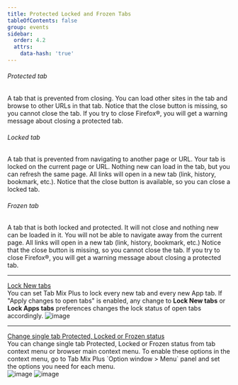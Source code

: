 ```yaml
---
title: Protected Locked and Frozen Tabs
tableOfContents: false
group: events
sidebar:
  order: 4.2
  attrs:
    data-hash: 'true'
---
```



###### Protected tab

A tab that is prevented from closing. You can load other sites in the tab and browse to other URLs
in that tab. Notice that the close button is missing, so you cannot close the tab. If you try to
close Firefox&reg;, you will get a warning message about closing a protected tab.

###### Locked tab

A tab that is prevented from navigating to another page or URL. Your tab is locked on the current
page or URL. Nothing new can load in the tab, but you can refresh the same page. All links will open
in a new tab (link, history, bookmark, etc.). Notice that the close button is available, so you can
close a locked tab.

###### Frozen tab

A tab that is both locked and protected. It will not close and nothing new can be loaded in it. You
will not be able to navigate away from the current page. All links will open in a new tab (link,
history, bookmark, etc.) Notice that the close button is missing, so you cannot close the tab. If
you try to close Firefox&reg;, you will get a warning message about closing a protected tab.

---

<div class="content-width grid gap-2 xl:grid-cols-2">
  <u>Lock New tabs</u> <br />
  You can set Tab Mix Plus to lock every new tab and every new App tab. If "Apply changes to open
  tabs" is enabled, any change to <b>Lock New tabs</b> or
  <b>Lock Apps tabs</b> preferences changes the lock status of open tabs accordingly.
  <Image class="m-auto w-4/5 max-w-[535px] xl:w-10/12" src={lockNewTabs} alt="image" />
</div>

---

<div>
  <u>Change single tab Protected, Locked or Frozen status</u> <br />
  You can change single tab Protected, Locked or Frozen status from tab context menu or browser main
  context menu. To enable these options in the context menu, go to Tab Mix Plus `Option window >
  Menu` panel and set the options you need for each menu.
</div>

<div class="content-width grid gap-4 xl:grid-cols-2">
  <Image class="m-auto mt-4 w-4/5 max-w-[535px] xl:w-10/12" src={mainMenuFreezeTab} alt="image" />
  <Image class="m-auto mt-4 w-4/5 max-w-[535px] xl:w-10/12" src={tabMenuFreezeTab} alt="image" />
</div>
